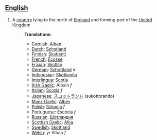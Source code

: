 ==[[English]]==
#A [[country]] lying to the north of [[England]] and forming part of the [[United Kingdom]]
#:'''Translations:'''
#:*[[Cornish]]: [[Alban]]
#:*[[Dutch]]: [[Schotland]] 
#:*[[Finnish]]: [[Skotlanti]]
#:*[[French]]:  [[Écosse]]
#:*[[Frisian]]: [[Skotlân]]
#:*[[German]]: [[Schottland]] ''n''
#:*[[Indonesian]]:  [[Skotlandia]]
#:*[[Interlingua]]: [[Scotia]]
#:*[[Irish Gaelic]]: Albain ''f''
#:*[[Italian]]: [[Scozia]] ''f''
#:*[[Japanese]]:  [[スコットランド]] (sukottorando)
#:*[[Manx Gaelic]]: [[Albey]]
#:*[[Polish]]: [[Szkocja]] ''f''
#:*[[Portuguese]]: [[Escócia]] ''f''
#:*[[Russian]]: [[Шотландия]]
#:*[[Scottish Gaelic]]: [[Alba]]
#:*[[Swedish]]: [[Skottland]]
#:*[[Welsh]]: yr Alban ''f''
